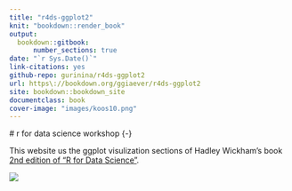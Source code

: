 ```yaml
--- 
title: "r4ds-ggplot2" 
knit: "bookdown::render_book"
output:
  bookdown::gitbook: 
      number_sections: true
date: "`r Sys.Date()`" 
link-citations: yes 
github-repo: gurinina/r4ds-ggplot2 
url: https\://bookdown.org/ggiaever/r4ds-ggplot2 
site: bookdown::bookdown_site 
documentclass: book
cover-image: "images/koos10.png"
---
```



<link rel="stylesheet" href="css/ggplot.css" type="text/css" />
# r for data science workshop {-}

This website us the ggplot visulization sections of Hadley Wickham's book [2nd edition of "R for Data Science"](https://r4ds.hadley.nz/).

![](images/koos10.png)
